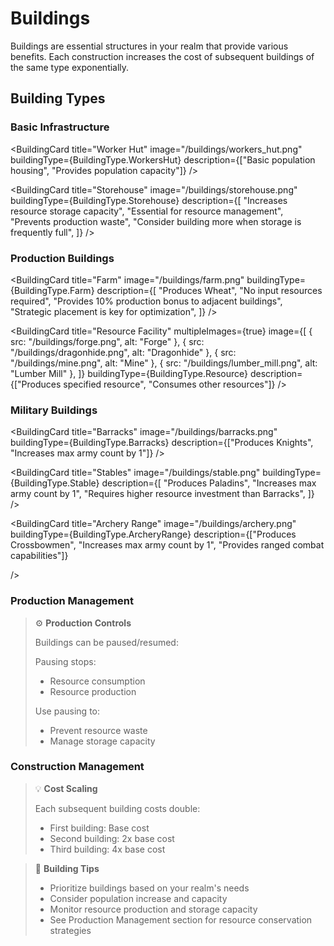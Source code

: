 
# Buildings

Buildings are essential structures in your realm that provide various benefits. Each construction increases the cost of
subsequent buildings of the same type exponentially.

## Building Types

### Basic Infrastructure

<BuildingCard
  title="Worker Hut"
  image="/buildings/workers_hut.png"
  buildingType={BuildingType.WorkersHut}
  description={["Basic population housing", "Provides population capacity"]}
/>

<BuildingCard
  title="Storehouse"
  image="/buildings/storehouse.png"
  buildingType={BuildingType.Storehouse}
  description={[
    "Increases resource storage capacity",
    "Essential for resource management",
    "Prevents production waste",
    "Consider building more when storage is frequently full",
  ]}
/>

### Production Buildings

<BuildingCard
  title="Farm"
  image="/buildings/farm.png"
  buildingType={BuildingType.Farm}
  description={[
    "Produces Wheat",
    "No input resources required",
    "Provides 10% production bonus to adjacent buildings",
    "Strategic placement is key for optimization",
  ]}
/>

<BuildingCard
  title="Resource Facility"
  multipleImages={true}
  image={[
    { src: "/buildings/forge.png", alt: "Forge" },
    { src: "/buildings/dragonhide.png", alt: "Dragonhide" },
    { src: "/buildings/mine.png", alt: "Mine" },
    { src: "/buildings/lumber_mill.png", alt: "Lumber Mill" },
  ]}
  buildingType={BuildingType.Resource}
  description={["Produces specified resource", "Consumes other resources"]}
/>

### Military Buildings

<BuildingCard
  title="Barracks"
  image="/buildings/barracks.png"
  buildingType={BuildingType.Barracks}
  description={["Produces Knights", "Increases max army count by 1"]}
/>

<BuildingCard
  title="Stables"
  image="/buildings/stable.png"
  buildingType={BuildingType.Stable}
  description={[
    "Produces Paladins",
    "Increases max army count by 1",
    "Requires higher resource investment than Barracks",
  ]}
/>

<BuildingCard
  title="Archery Range"
  image="/buildings/archery.png"
  buildingType={BuildingType.ArcheryRange}
  description={["Produces Crossbowmen", "Increases max army count by 1", "Provides ranged combat capabilities"]}

/>

### Production Management

> ⚙️ **Production Controls**
>
> Buildings can be paused/resumed:
>
> Pausing stops:
>
> - Resource consumption
> - Resource production
>
> Use pausing to:
>
> - Prevent resource waste
> - Manage storage capacity

### Construction Management

> 💡 **Cost Scaling**
>
> Each subsequent building costs double:
>
> - First building: Base cost
> - Second building: 2x base cost
> - Third building: 4x base cost

> 🧱 **Building Tips**
>
> - Prioritize buildings based on your realm's needs
> - Consider population increase and capacity
> - Monitor resource production and storage capacity
> - See Production Management section for resource conservation strategies
